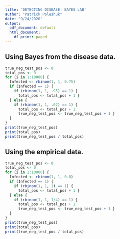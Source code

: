 ```yaml
---
title: 'DETECTING DISEASE: BAYES LAB'
author: "Patrick Poleshuk"
date: "9/24/2020"
output:
  pdf_document: default
  html_document:
    df_print: paged
---
```

## Using Bayes from the disease data.
```r
true_neg_test_pos <- 0
total_pos <- 0
for (i in 1:10000) {
  Infected <- rbinom(1, 1, 0.75)
  if (Infected == 1) {
    if (rbinom(1, 1, .95) == 1) {
      total_pos <- total_pos + 1 }
  } else {
    if (rbinom(1, 1, .02) == 1) {
      total_pos <- total_pos + 1
      true_neg_test_pos <- true_neg_test_pos + 1 }
  } 
}
print(true_neg_test_pos)
print(total_pos)
print(true_neg_test_pos / total_pos) 
```
## Using the empirical data.

```r
true_neg_test_pos <- 0
total_pos <- 0
for (i in 1:10000) {
  Infected <- rbinom(1, 1, 0.8)
  if (Infected == 1) {
    if (rbinom(1, 1, 1) == 1) {
      total_pos <- total_pos + 1 }
  } else {
    if (rbinom(1, 1, 1/4) == 1) {
      total_pos <- total_pos + 1
      true_neg_test_pos <- true_neg_test_pos + 1 }
  } 
}
print(true_neg_test_pos)
print(total_pos)
print(true_neg_test_pos / total_pos) 
```
